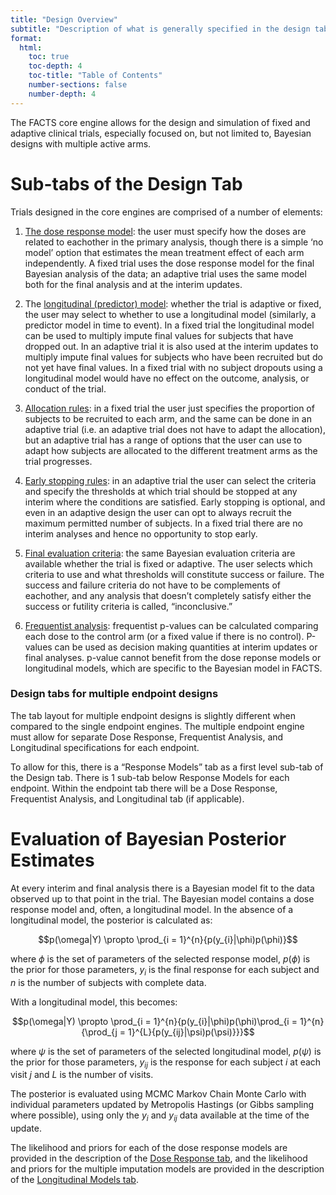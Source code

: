```yaml
---
title: "Design Overview"
subtitle: "Description of what is generally specified in the design tab."
format:
  html:
    toc: true
    toc-depth: 4
    toc-title: "Table of Contents"
    number-sections: false
    number-depth: 4
---
```


The FACTS core engine allows for the design and simulation of fixed and
adaptive clinical trials, especially focused on, but not limited to,
Bayesian designs with multiple active arms.

# Sub-tabs of the Design Tab

Trials designed in the core
engines are comprised of a number of elements:

1.  [The dose response model](doseresponse.qmd): the user must specify how the doses are related to eachother in the primary analysis, though there is a simple ‘no model’ option that estimates
    the mean treatment effect of each arm independently. A fixed trial
    uses the dose response model for the final Bayesian analysis of the
    data; an adaptive trial uses the same model both for the final
    analysis and at the interim updates.

2.  The [longitudinal (predictor) model](../longitudinalmodels/index.qmd): whether the trial is adaptive or
    fixed, the user may select to whether to use a longitudinal model
    (similarly, a predictor model in time to event). In a fixed trial
    the longitudinal model can be used to multiply impute final values for subjects that have dropped out. In an adaptive trial it is also used at the
    interim updates to multiply impute final values for subjects who have been
    recruited but do not yet have final values. In a fixed trial with no
    subject dropouts using a longitudinal model would have no effect on
    the outcome, analysis, or conduct of the trial.

3.  [Allocation rules](allocation.qmd): in a fixed trial the user just specifies the
    proportion of subjects to be recruited to each arm, and the same can
    be done in an adaptive trial (i.e. an adaptive trial does not have
    to adapt the allocation), but an adaptive trial has a range of
    options that the user can use to adapt how subjects are allocated to
    the different treatment arms as the trial progresses.

4.  [Early stopping rules](successfutility.qmd#interim-analysis-criteria): in an adaptive trial the user can select the
    criteria and specify the thresholds at which trial should be stopped
    at any interim where the conditions are satisfied. Early stopping is
    optional, and even in an adaptive design the user can opt to always
    recruit the maximum permitted number of subjects. In a fixed trial
    there are no interim analyses and hence no opportunity to stop early.

5.  [Final evaluation criteria](successfutility.qmd#final-evaluation): the same Bayesian evaluation criteria are
    available whether the trial is fixed or adaptive. The user selects
    which criteria to use and what thresholds will constitute success or
    failure. The success and failure criteria do not have to be complements of eachother, and any analysis that doesn't completely satisfy either the success or futility criteria is called, "inconclusive."

6.  [Frequentist analysis](frequentistanalysis.qmd): frequentist p-values can be calculated
    comparing each dose to the control arm (or a fixed value if there is no control). P-values can be used as decision making quantities at interim updates or final analyses. p-value cannot benefit from the dose reponse models or longitudinal models, which are specific to the Bayesian model in FACTS.


:::{.callout-tip}

### Design tabs for multiple endpoint designs

The tab layout for multiple endpoint designs is slightly different when compared
to the single endpoint engines. The multiple endpoint engine must allow for
separate Dose Response, Frequentist Analysis, and Longitudinal specifications
for each endpoint.

To allow for this, there is a "Response Models" tab as a first level sub-tab of
the Design tab. There is 1 sub-tab below Response Models for each endpoint. Within
the endpoint tab there will be a Dose Response, Frequentist Analysis, and Longitudinal
tab (if applicable).

:::

# Evaluation of Bayesian Posterior Estimates

At every interim and final analysis there is a Bayesian model fit to the data observed up to that point in the trial. The Bayesian model contains a dose
response model and, often, a longitudinal model. In the absence of a
longitudinal model, the posterior is calculated as:

$$p(\omega|Y) \propto \prod_{i = 1}^{n}{p(y_{i}|\phi)p(\phi)}$$

where $\phi$ is the set of parameters of the selected response model,
$p(\phi)$ is the prior for those parameters, $y_i$ is the
final response for each subject and $n$ is the number of subjects with complete data.

With a longitudinal model, this becomes:

$$p(\omega|Y) \propto \prod_{i = 1}^{n}{p(y_{i}|\phi)p(\phi)\prod_{i = 1}^{n}{\prod_{j = 1}^{L}{p(y_{ij}|\psi)p(\psi)}}}$$

where $\psi$ is the set of parameters of the selected longitudinal model,
$p(\psi)$ is the prior for those parameters, $y_{ij}$ is the
response for each subject $i$ at each visit $j$ and $L$ is the number of visits.

The posterior is evaluated using <span class="custom-tooltip"> MCMC <span class="tooltip-text">Markov Chain Monte Carlo</span> </span> with individual parameters updated
by Metropolis Hastings (or Gibbs sampling where possible), using only
the $y_i$ and $y_{ij}$ data available at the
time of the update.

The likelihood and priors for each of the dose response models are provided
in the description of the [Dose Response tab](doseresponse.qmd), and the
likelihood and priors for the multiple imputation models are provided in
the description of the [Longitudinal Models tab](../longitudinalmodels/index.qmd).
